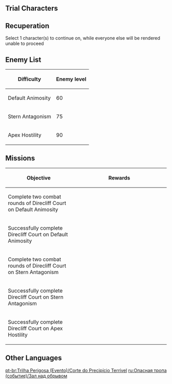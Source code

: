 {{Event Tabs
|rootpage=Perilous Trail (Event)
|subpage1=Direcliff Court
|subpage2=Kaleidoscope Cage
|subpage3=Insurgent Twilight
|subpage4=Utmost Deception
|subpage5=Characters
|story=false
}}
{{Description|Opposing Force: {{Color|menu|3}} rounds in total<br>Rules: Each time 1 combat round is completed, you must choose {{Color|menu|1}} character to continue combat, while the other party members will be unable to do so.}}

==Trial Characters==
{{Card|Xingqiu|Lv. 80}}{{Card|Qiqi|Lv. 80}}{{Card|Chongyun|Lv. 80}}{{Card|Keqing|Lv. 80}}{{Card|Yanfei|Lv. 80}}{{Card|Yelan|Lv. 80}}{{Card|Shenhe|Lv. 80}}{{Card|Yun Jin|Lv. 80}}

==Recuperation==
Select 1 character(s) to continue on, while everyone else will be rendered unable to proceed

==Enemy List==
{| class="article-table"
! Difficulty !! Enemy level
|-
| Default Animosity || 60
|-
| Stern Antagonism || 75
|-
| Apex Hostility || 90
|}
<!-- todo -->

==Missions==
{| class="article-table tdl1 align-center"
! Objective
! style="width: 280px;" | Rewards
|-
| Complete two combat rounds of Direcliff Court on Default Animosity
| {{Card|Primogem|60}}{{Card|Moonlit Cragstone|450}}{{Card|Mist Veiled Lead Elixir|3}}
|-
| Successfully complete Direcliff Court on Default Animosity
| {{Card|Primogem|60}}{{Card|Fading Twilight|1}}{{Card|Mist Veiled Mercury Elixir|3}}
|-
| Complete two combat rounds of Direcliff Court on Stern Antagonism
| {{Card|Primogem|30}}{{Card|Moonlit Cragstone|240}}{{Card|Mora|30,000}}
|-
| Successfully complete Direcliff Court on Stern Antagonism
| {{Card|Primogem|30}}{{Card|Moonlit Cragstone|240}}{{Card|Mora|30,000}}
|-
| Successfully complete Direcliff Court on Apex Hostility
| {{Card|Mora|30,000}}{{Card|Hero's Wit|3}}{{Card|Mystic Enhancement Ore|3}}
|}

==Other Languages==
{{Other Languages
|en      = Direcliff Court
|zhs     = 危悬高峭之庭
|zhs_rm  = Wēixuán Gāoqiào zhī Tíng
|zht     = 危懸高峭之庭
|zht_rm  = Wēixuán Gāoqiào zhī Tíng
|zh_tl   = Court of Dangerous High Cliffs
|ja      = 危懸奇峭の庭
|ja_rm   = Kiken Kishou no Niwa{{Assumed}}
|ja_tl   = Dire Steep Court
|ko      = 높고 가파른 정원
|ko_rm   = Nopkko Gapareun Jeongwon
|ko_tl   = High and Steep Garden
|es      = Corte Montañosa
|es_tl   = Mountainous Court
|fr      = Cour escarpée
|fr_tl   = Steep Court
|ru      = Зал над обрывом
|ru_tl   = Hall by the Cliff
|th      = โถงผาสูงมหันตภัย
|th_rm   = 
|th_tl   = 
|vi      = Sảnh Đường Cheo Leo
|vi_tl   = 
|de      = Hof auf der tückischen Klippe
|de_tl   = Court of the Treacherous Cliff
|id      = Pengadilan Berbahaya di Ketinggian
|id_tl   = Dangerous Court in the Heights
|pt      = Corte do Precipício Terrível
|pt_tl   = 
|tr      = Dehşetli Uçurum Avlusu
|tr_tl   = 
|it      = Corte montana
|it_tl   = 
}}

[[pt-br:Trilha Perigosa (Evento)/Corte do Precipício Terrível]]
[[ru:Опасная тропа (событие)/Зал над обрывом]]